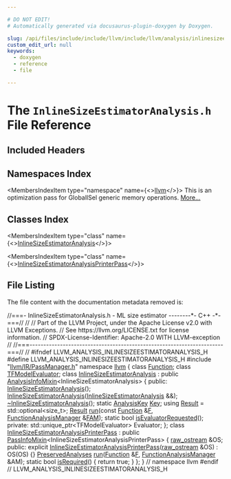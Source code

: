 ```yaml
---

# DO NOT EDIT!
# Automatically generated via docusaurus-plugin-doxygen by Doxygen.

slug: /api/files/include/include/llvm/include/llvm/analysis/inlinesizeestimatoranalysis-h
custom_edit_url: null
keywords:
  - doxygen
  - reference
  - file

---
```





# The `InlineSizeEstimatorAnalysis.h` File Reference

<DoxygenPage pluginConfig={pluginConfig}>



## Included Headers

<IncludesList>
<IncludesListItem
  filePath="llvm/IR/PassManager.h"
  permalink="/docs/api/files/include/include/llvm/include/llvm/ir/passmanager-h"
  isLocal="true" />
</IncludesList>

## Namespaces Index

<MembersIndex>

<MembersIndexItem
  type="namespace"
  name={<><a href="/docs/api/namespaces/llvm">llvm</a></>}>
This is an optimization pass for GlobalISel generic memory operations. <a href="/docs/api/namespaces/llvm/#details">More...</a>
</MembersIndexItem>

</MembersIndex>

## Classes Index

<MembersIndex>

<MembersIndexItem
  type="class"
  name={<><a href="/docs/api/classes/llvm/inlinesizeestimatoranalysis">InlineSizeEstimatorAnalysis</a></>}>
</MembersIndexItem>

<MembersIndexItem
  type="class"
  name={<><a href="/docs/api/classes/llvm/inlinesizeestimatoranalysisprinterpass">InlineSizeEstimatorAnalysisPrinterPass</a></>}>
</MembersIndexItem>

</MembersIndex>


## File Listing

The file content with the documentation metadata removed is:

<ProgramListing>

<Link id="l00001" /><CodeLine lineNumber="1"><Highlight kind="comment">//===- InlineSizeEstimatorAnalysis.h - ML size estimator --------&#42;- C++ -&#42;-===//</Highlight><Highlight kind="normal"></Highlight></CodeLine>
<Link id="l00002" /><CodeLine lineNumber="2"><Highlight kind="normal"></Highlight><Highlight kind="comment">//</Highlight><Highlight kind="normal"></Highlight></CodeLine>
<Link id="l00003" /><CodeLine lineNumber="3"><Highlight kind="normal"></Highlight><Highlight kind="comment">// Part of the LLVM Project, under the Apache License v2.0 with LLVM Exceptions.</Highlight><Highlight kind="normal"></Highlight></CodeLine>
<Link id="l00004" /><CodeLine lineNumber="4"><Highlight kind="normal"></Highlight><Highlight kind="comment">// See https://llvm.org/LICENSE.txt for license information.</Highlight><Highlight kind="normal"></Highlight></CodeLine>
<Link id="l00005" /><CodeLine lineNumber="5"><Highlight kind="normal"></Highlight><Highlight kind="comment">// SPDX-License-Identifier: Apache-2.0 WITH LLVM-exception</Highlight><Highlight kind="normal"></Highlight></CodeLine>
<Link id="l00006" /><CodeLine lineNumber="6"><Highlight kind="normal"></Highlight><Highlight kind="comment">//</Highlight><Highlight kind="normal"></Highlight></CodeLine>
<Link id="l00007" /><CodeLine lineNumber="7"><Highlight kind="normal"></Highlight><Highlight kind="comment">//===----------------------------------------------------------------------===//</Highlight><Highlight kind="normal"></Highlight></CodeLine>
<Link id="l00008" /><CodeLine lineNumber="8"><Highlight kind="normal"></Highlight><Highlight kind="comment">//</Highlight><Highlight kind="normal"></Highlight></CodeLine>
<Link id="l00009" /><CodeLine lineNumber="9"><Highlight kind="normal"></Highlight></CodeLine>
<Link id="l00010" /><CodeLine lineNumber="10"><Highlight kind="normal"></Highlight><Highlight kind="preprocessor">#ifndef LLVM&#95;ANALYSIS&#95;INLINESIZEESTIMATORANALYSIS&#95;H</Highlight><Highlight kind="normal"></Highlight></CodeLine>
<Link id="l00011" /><CodeLine lineNumber="11"><Highlight kind="normal"></Highlight><Highlight kind="preprocessor">#define LLVM&#95;ANALYSIS&#95;INLINESIZEESTIMATORANALYSIS&#95;H</Highlight><Highlight kind="normal"></Highlight></CodeLine>
<Link id="l00012" /><CodeLine lineNumber="12"><Highlight kind="normal"></Highlight></CodeLine>
<Link id="l00013" /><CodeLine lineNumber="13"><Highlight kind="normal"></Highlight><Highlight kind="preprocessor">#include &quot;<a href="/docs/api/files/include/include/llvm/include/llvm/ir/passmanager-h">llvm/IR/PassManager.h</a>&quot;</Highlight><Highlight kind="normal"></Highlight></CodeLine>
<Link id="l00014" /><CodeLine lineNumber="14"><Highlight kind="normal"></Highlight></CodeLine>
<Link id="l00015" /><CodeLine lineNumber="15"><Highlight kind="normal"></Highlight><Highlight kind="keyword">namespace </Highlight><Highlight kind="normal"><a href="/docs/api/namespaces/llvm">llvm</a> &#123;</Highlight></CodeLine>
<Link id="l00016" /><CodeLine lineNumber="16"><Highlight kind="normal"></Highlight><Highlight kind="keyword">class </Highlight><Highlight kind="normal"><a href="/docs/api/classes/llvm/function">Function</a>;</Highlight></CodeLine>
<Link id="l00017" /><CodeLine lineNumber="17"><Highlight kind="normal"></Highlight></CodeLine>
<Link id="l00018" /><CodeLine lineNumber="18"><Highlight kind="normal"></Highlight><Highlight kind="keyword">class </Highlight><Highlight kind="normal"><a href="/docs/api/classes/llvm/tfmodelevaluator">TFModelEvaluator</a>;</Highlight></CodeLine>
<Link id="l00019" /><CodeLine lineNumber="19" lineLink="/docs/api/classes/llvm/inlinesizeestimatoranalysis"><Highlight kind="normal"></Highlight><Highlight kind="keyword">class </Highlight><Highlight kind="normal"><a href="/docs/api/classes/llvm/inlinesizeestimatoranalysis/#a194b9ca99cd1a676567c2ea71a44ad6b">InlineSizeEstimatorAnalysis</a></Highlight></CodeLine>
<Link id="l00020" /><CodeLine lineNumber="20"><Highlight kind="normal">    : </Highlight><Highlight kind="keyword">public</Highlight><Highlight kind="normal"> <a href="/docs/api/structs/llvm/analysisinfomixin">AnalysisInfoMixin</a>&lt;InlineSizeEstimatorAnalysis&gt; &#123;</Highlight></CodeLine>
<Link id="l00021" /><CodeLine lineNumber="21"><Highlight kind="normal"></Highlight><Highlight kind="keyword">public</Highlight><Highlight kind="normal">:</Highlight></CodeLine>
<Link id="l00022" /><CodeLine lineNumber="22" lineLink="/docs/api/classes/llvm/inlinesizeestimatoranalysis/#a194b9ca99cd1a676567c2ea71a44ad6b"><Highlight kind="normal">  <a href="/docs/api/classes/llvm/inlinesizeestimatoranalysis/#a194b9ca99cd1a676567c2ea71a44ad6b">InlineSizeEstimatorAnalysis</a>();</Highlight></CodeLine>
<Link id="l00023" /><CodeLine lineNumber="23"><Highlight kind="normal">  <a href="/docs/api/classes/llvm/inlinesizeestimatoranalysis/#a194b9ca99cd1a676567c2ea71a44ad6b">InlineSizeEstimatorAnalysis</a>(<a href="/docs/api/classes/llvm/inlinesizeestimatoranalysis/#a194b9ca99cd1a676567c2ea71a44ad6b">InlineSizeEstimatorAnalysis</a> &amp;&amp;);</Highlight></CodeLine>
<Link id="l00024" /><CodeLine lineNumber="24" lineLink="/docs/api/classes/llvm/inlinesizeestimatoranalysis/#a7e9367a747574490e127e518d843b497"><Highlight kind="normal">  <a href="/docs/api/classes/llvm/inlinesizeestimatoranalysis/#a7e9367a747574490e127e518d843b497">~InlineSizeEstimatorAnalysis</a>();</Highlight></CodeLine>
<Link id="l00025" /><CodeLine lineNumber="25"><Highlight kind="normal"></Highlight></CodeLine>
<Link id="l00026" /><CodeLine lineNumber="26" lineLink="/docs/api/classes/llvm/inlinesizeestimatoranalysis/#ac3858875b1502944da1a89f2505761da"><Highlight kind="normal">  </Highlight><Highlight kind="keyword">static</Highlight><Highlight kind="normal"> <a href="/docs/api/structs/llvm/analysiskey">AnalysisKey</a> <a href="/docs/api/classes/llvm/inlinesizeestimatoranalysis/#ac3858875b1502944da1a89f2505761da">Key</a>;</Highlight></CodeLine>
<Link id="l00027" /><CodeLine lineNumber="27" lineLink="/docs/api/classes/llvm/inlinesizeestimatoranalysis/#afd1314431769f4a5472fde76205313a6"><Highlight kind="normal">  </Highlight><Highlight kind="keyword">using </Highlight><Highlight kind="normal"><a href="/docs/api/classes/llvm/inlinesizeestimatoranalysis/#afd1314431769f4a5472fde76205313a6">Result</a> = std::optional&lt;size&#95;t&gt;;</Highlight></CodeLine>
<Link id="l00028" /><CodeLine lineNumber="28"><Highlight kind="normal">  <a href="/docs/api/classes/llvm/inlinesizeestimatoranalysis/#afd1314431769f4a5472fde76205313a6">Result</a> <a href="/docs/api/classes/llvm/inlinesizeestimatoranalysis/#a94e72f48c5e88c1225c7daf679ce7d69">run</a>(</Highlight><Highlight kind="keyword">const</Highlight><Highlight kind="normal"> <a href="/docs/api/classes/llvm/function">Function</a> &amp;<a href="/docs/api/files/lib/lib/support/md5-cpp/#a96d73bbd7af15cb1fc38c3f4a3bd82e9">F</a>, <a href="/docs/api/namespaces/llvm/#adce09a5a0de0e3177eb00e932734af2f">FunctionAnalysisManager</a> &amp;<a href="/docs/api/files/lib/lib/passes/passbuilderbindings-cpp/#a83c7e5ca51099e4efa895791a02fb0ed">FAM</a>);</Highlight></CodeLine>
<Link id="l00029" /><CodeLine lineNumber="29"><Highlight kind="normal">  </Highlight><Highlight kind="keyword">static</Highlight><Highlight kind="normal"> </Highlight><Highlight kind="keywordtype">bool</Highlight><Highlight kind="normal"> <a href="/docs/api/classes/llvm/inlinesizeestimatoranalysis/#af2afe642df2ccb614a3f8a1d80910df9">isEvaluatorRequested</a>();</Highlight></CodeLine>
<Link id="l00030" /><CodeLine lineNumber="30"><Highlight kind="normal"></Highlight></CodeLine>
<Link id="l00031" /><CodeLine lineNumber="31"><Highlight kind="normal"></Highlight><Highlight kind="keyword">private</Highlight><Highlight kind="normal">:</Highlight></CodeLine>
<Link id="l00032" /><CodeLine lineNumber="32"><Highlight kind="normal">  std::unique&#95;ptr&lt;TFModelEvaluator&gt; Evaluator;</Highlight></CodeLine>
<Link id="l00033" /><CodeLine lineNumber="33"><Highlight kind="normal">&#125;;</Highlight></CodeLine>
<Link id="l00034" /><CodeLine lineNumber="34"><Highlight kind="normal"></Highlight></CodeLine>
<Link id="l00035" /><CodeLine lineNumber="35" lineLink="/docs/api/classes/llvm/inlinesizeestimatoranalysisprinterpass"><Highlight kind="normal"></Highlight><Highlight kind="keyword">class </Highlight><Highlight kind="normal"><a href="/docs/api/classes/llvm/inlinesizeestimatoranalysisprinterpass/#a4977a3018994a5c9622c8e93f2a0053f">InlineSizeEstimatorAnalysisPrinterPass</a></Highlight></CodeLine>
<Link id="l00036" /><CodeLine lineNumber="36"><Highlight kind="normal">    : </Highlight><Highlight kind="keyword">public</Highlight><Highlight kind="normal"> <a href="/docs/api/structs/llvm/passinfomixin">PassInfoMixin</a>&lt;InlineSizeEstimatorAnalysisPrinterPass&gt; &#123;</Highlight></CodeLine>
<Link id="l00037" /><CodeLine lineNumber="37"><Highlight kind="normal">  <a href="/docs/api/classes/llvm/raw-ostream">raw&#95;ostream</a> &amp;OS;</Highlight></CodeLine>
<Link id="l00038" /><CodeLine lineNumber="38"><Highlight kind="normal"></Highlight></CodeLine>
<Link id="l00039" /><CodeLine lineNumber="39"><Highlight kind="normal"></Highlight><Highlight kind="keyword">public</Highlight><Highlight kind="normal">:</Highlight></CodeLine>
<Link id="l00040" /><CodeLine lineNumber="40" lineLink="/docs/api/classes/llvm/inlinesizeestimatoranalysisprinterpass/#a4977a3018994a5c9622c8e93f2a0053f"><Highlight kind="normal">  </Highlight><Highlight kind="keyword">explicit</Highlight><Highlight kind="normal"> <a href="/docs/api/classes/llvm/inlinesizeestimatoranalysisprinterpass/#a4977a3018994a5c9622c8e93f2a0053f">InlineSizeEstimatorAnalysisPrinterPass</a>(<a href="/docs/api/classes/llvm/raw-ostream">raw&#95;ostream</a> &amp;OS) : OS(OS) &#123;&#125;</Highlight></CodeLine>
<Link id="l00041" /><CodeLine lineNumber="41"><Highlight kind="normal"></Highlight></CodeLine>
<Link id="l00042" /><CodeLine lineNumber="42"><Highlight kind="normal">  <a href="/docs/api/classes/llvm/preservedanalyses">PreservedAnalyses</a> <a href="/docs/api/classes/llvm/inlinesizeestimatoranalysisprinterpass/#a5e90152cff8dae138bbd12056eeb56ca">run</a>(<a href="/docs/api/classes/llvm/function">Function</a> &amp;<a href="/docs/api/files/lib/lib/support/md5-cpp/#a96d73bbd7af15cb1fc38c3f4a3bd82e9">F</a>, <a href="/docs/api/namespaces/llvm/#adce09a5a0de0e3177eb00e932734af2f">FunctionAnalysisManager</a> &amp;AM);</Highlight></CodeLine>
<Link id="l00043" /><CodeLine lineNumber="43"><Highlight kind="normal"></Highlight></CodeLine>
<Link id="l00044" /><CodeLine lineNumber="44" lineLink="/docs/api/classes/llvm/inlinesizeestimatoranalysisprinterpass/#ac667fc2d2b46203fa215023b662b68aa"><Highlight kind="normal">  </Highlight><Highlight kind="keyword">static</Highlight><Highlight kind="normal"> </Highlight><Highlight kind="keywordtype">bool</Highlight><Highlight kind="normal"> <a href="/docs/api/classes/llvm/inlinesizeestimatoranalysisprinterpass/#ac667fc2d2b46203fa215023b662b68aa">isRequired</a>() &#123; </Highlight><Highlight kind="keywordflow">return</Highlight><Highlight kind="normal"> </Highlight><Highlight kind="keyword">true</Highlight><Highlight kind="normal">; &#125;</Highlight></CodeLine>
<Link id="l00045" /><CodeLine lineNumber="45"><Highlight kind="normal">&#125;;</Highlight></CodeLine>
<Link id="l00046" /><CodeLine lineNumber="46"><Highlight kind="normal">&#125; </Highlight><Highlight kind="comment">// namespace llvm</Highlight><Highlight kind="normal"></Highlight></CodeLine>
<Link id="l00047" /><CodeLine lineNumber="47"><Highlight kind="normal"></Highlight><Highlight kind="preprocessor">#endif </Highlight><Highlight kind="comment">// LLVM&#95;ANALYSIS&#95;INLINESIZEESTIMATORANALYSIS&#95;H</Highlight><Highlight kind="normal"></Highlight></CodeLine>

</ProgramListing>


</DoxygenPage>
